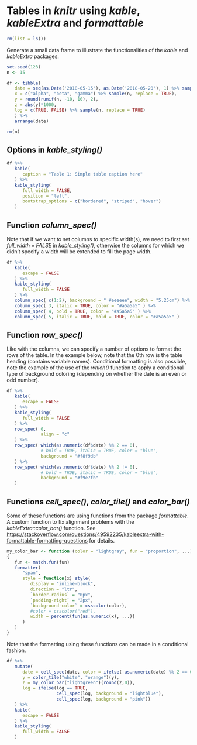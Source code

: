 
# Tables in *knitr* using *kable*, *kableExtra* and *formattable*

```r
rm(list = ls())
```


Generate a small data frame to illustrate the functionalities of the *kable* and *kableExtra* packages.
```r
set.seed(123)
n <- 15

df <- tibble(
   date = seq(as.Date('2018-05-15'), as.Date('2018-05-20'), 1) %>% sample(n, replace = TRUE),
   x = c("alpha", "beta", "gamma") %>% sample(n, replace = TRUE),
   y = round(runif(n, -10, 10), 2),
   z = abs(y)*1000,
   log = c(TRUE, FALSE) %>% sample(n, replace = TRUE)
   ) %>% 
   arrange(date)

rm(n)
```


## Options in *kable_styling()*

```r
df %>%
   kable(
      caption = "Table 1: Simple table caption here"
   ) %>% 
   kable_styling(
      full_width = FALSE,
      position = "left",
      bootstrap_options = c("bordered", "striped", "hover")
   )
```


## Function *column_spec()*

Note that if we want to set columns to specific width(s), we need to first set *full_width = FALSE* in *kable_styling()*, otherwise the columns for which we didn't specify a width will be extended to fill the page width.
```r
df %>%
   kable(
      escape = FALSE
   ) %>% 
   kable_styling(
      full_width = FALSE
   ) %>% 
   column_spec( c(1:2), background = " #eeeeee", width = "5.25cm") %>% 
   column_spec( 3, italic = TRUE, color = "#a5a5a5" ) %>% 
   column_spec( 4, bold = TRUE, color = "#a5a5a5" ) %>% 
   column_spec( 5, italic = TRUE, bold = TRUE, color = "#a5a5a5" )
```


## Function *row_spec()*

Like with the columns, we can specify a number of options to format the rows of the table. In the example below, note that the 0th row is the table heading (contains variable names). Conditional formatting is also possible, note the example of the use of the *which()* function to apply a conditional type of background coloring (depending on whether the date is an even or odd number).
```r
df %>%
   kable(
      escape = FALSE
   ) %>%  
   kable_styling(
      full_width = FALSE
   ) %>% 
   row_spec( 0,
             align = "c"
   ) %>% 
   row_spec( which(as.numeric(df$date) %% 2 == 0),
             # bold = TRUE, italic = TRUE, color = "blue",
             background = "#f8f9db"
   ) %>% 
   row_spec( which(as.numeric(df$date) %% 2 != 0),
             # bold = TRUE, italic = TRUE, color = "blue",
             background = "#f9e7fb"
   )
```



## Functions *cell_spec()*, *color_tile()* and *color_bar()*

Some of these functions are using functions from the package *formattable*. A custom function to fix alignment problems with the *kableExtra::color_bar()* function. See <https://stackoverflow.com/questions/49592235/kableextra-with-formattable-formatting-questions> for details.
```r
my_color_bar <- function (color = "lightgray", fun = "proportion", ...) 
{
   fun <- match.fun(fun)
   formatter(
      "span", 
      style = function(x) style(
         display = "inline-block", 
         direction = "ltr",
         `border-radius` = "0px",
         `padding-right` = "2px", 
         `background-color` = csscolor(color),
         #color = csscolor("red"),
         width = percent(fun(as.numeric(x), ...))
      )
   )
}
```

Note that the formatting using these functions can be made in a conditional fashion.
```r
df %>%
   mutate(
      date = cell_spec(date, color = ifelse( as.numeric(date) %% 2 == 0, "maroon", "navy" )),
      y = color_tile("white", "orange")(y),
      z = my_color_bar("lightgreen")(round(z,0)),
      log = ifelse(log == TRUE,
                   cell_spec(log, background = "lightblue"),
                   cell_spec(log, background = "pink"))
   ) %>% 
   kable(
      escape = FALSE
   ) %>%  
   kable_styling(
      full_width = FALSE
   )
```


